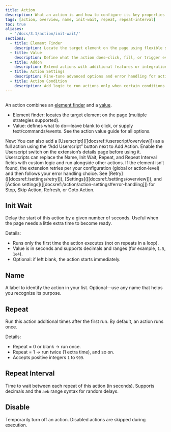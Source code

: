 ```yaml
---
title: Action
description: What an action is and how to configure its key properties.
tags: [action, overview, name, init-wait, repeat, repeat-interval]
toc: true
aliases:
  - '/docs/3.1/action/init-wait/'
sections:
  - title: Element Finder
    description: Locate the target element on the page using flexible strategies.
  - title: Value
    description: Define what the action does—click, fill, or trigger events.
  - title: Addon
    description: Extend actions with additional features or integrations.
  - title: Action Settings
    description: Fine-tune advanced options and error handling for actions.
  - title: Action Condition
    description: Add logic to run actions only when certain conditions are met.
---
```


<img class="d-block mb-4 img-fluid rounded-3" src="/docs/[[config:docs_version]]/assets/img/action.png" alt="" />

An action combines an [element finder]([[docsref:/action/element-finder]]) and a [value]([[docsref:/action-value/overview]]).

- Element finder: locates the target element on the page (multiple strategies supported).
- Value: defines what to do—leave blank to click, or supply text/commands/events. See the action value guide for all options.

<Callout type="info">
  New: You can also add a [Userscript]([[docsref:/userscript/overview]]) as a full action using the “Add Userscript”
  button next to Add Action. Enable the Userscript switch on the extension’s details page before using it. Userscripts
  can replace the Name, Init Wait, Repeat, and Repeat Interval fields with custom logic and run alongside other actions.
</Callout>

<Callout type="warning">
  If the element isn’t found, the extension retries per your configuration (global or action‑level) and then follows
  your error handling choice. See [Retry]([[docsref:/settings/retry]]), [Settings]([[docsref:/settings/overview]]), and
  [Action settings]([[docsref:/action/action-settings#error-handling]]) for Stop, Skip Action, Refresh, or Goto Action.
</Callout>

## Init Wait

Delay the start of this action by a given number of seconds. Useful when the page needs a little extra time to become ready.

Details:

- Runs only the first time the action executes (not on repeats in a loop).
- Value is in seconds and supports decimals and ranges (for example, `1.5`, `1e4`).
- Optional: if left blank, the action starts immediately.

<Callout name="example-float" />

## Name

A label to identify the action in your list. Optional—use any name that helps you recognize its purpose.

## Repeat

Run this action additional times after the first run. By default, an action runs once.

Details:

- Repeat = 0 or blank → run once.
- Repeat = 1 → run twice (1 extra time), and so on.
- Accepts positive integers `1` to `999`.

## Repeat Interval

Time to wait between each repeat of this action (in seconds). Supports decimals and the `aeb` range syntax for random delays.

<Callout name="example-float" />

## Disable

Temporarily turn off an action. Disabled actions are skipped during execution.
